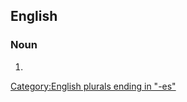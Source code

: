 ==English==

===Noun===
{{head|en|noun form}}

# {{plural of|en|letterpress}}

[[Category:English plurals ending in "-es"]]